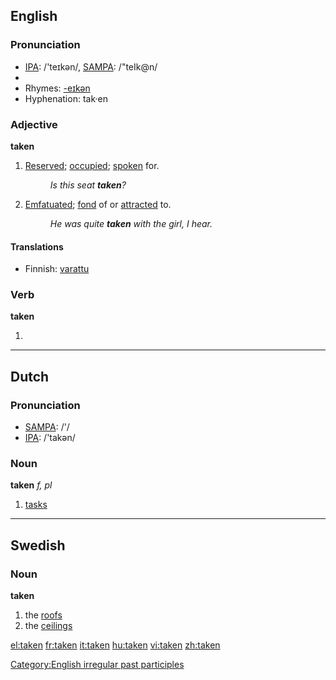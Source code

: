==English==

{{rank|given|hands|turned|239|taken|end|rather|until}}

===Pronunciation===
*[[w:IPA|IPA]]: /'teɪkən/, [[w:SAMPA|SAMPA]]: /"teIk@n/
*{{audio|en-us-taken.ogg|Audio (US)}}
*Rhymes: [[Rhymes:English:-eɪkən|-eɪkən]]
*Hyphenation: tak·en

===Adjective===
'''taken'''

# [[reserved|Reserved]]; [[occupied]]; [[spoken]] for.
#:''Is this seat '''taken'''?''
# [[emfatuated|Emfatuated]]; [[fond]] of or [[attracted]] to.
#:''He was quite '''taken''' with the girl, I hear.''

====Translations====
{{trans-top|Reserved}}
*Finnish: [[varattu]]
{{trans-mid}}
{{trans-bottom}}

===Verb===
'''taken'''

# {{past participle of|take}}

[[Category:English irregular past participles]]

----

==Dutch==

===Pronunciation===
*[[w:SAMPA|SAMPA]]: /'/
*[[w:IPA|IPA]]: /'takən/

===Noun===
'''taken''' ''f, pl''

# [[task]]s

----

==Swedish==

===Noun===
'''taken'''

# the [[roof]]s
# the [[ceiling]]s

[[el:taken]]
[[fr:taken]]
[[it:taken]]
[[hu:taken]]
[[vi:taken]]
[[zh:taken]]